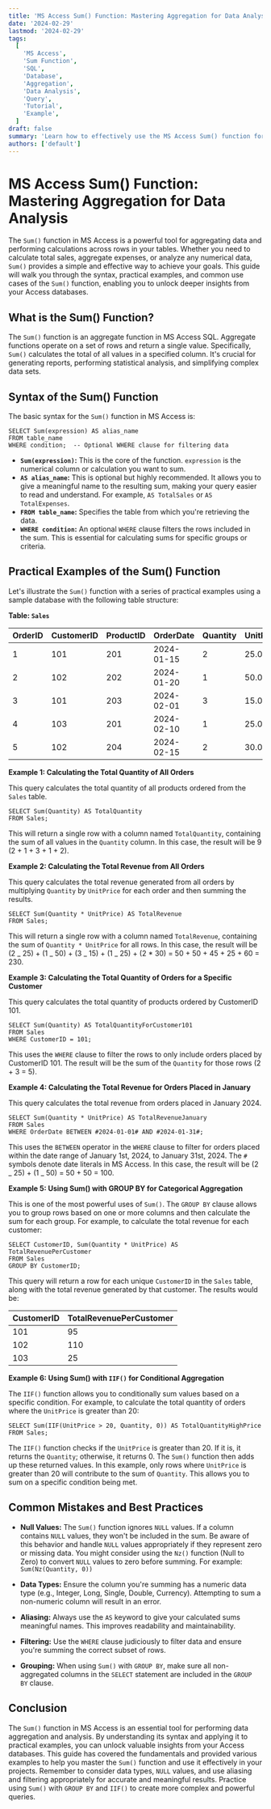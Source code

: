 ```yaml
---
title: 'MS Access Sum() Function: Mastering Aggregation for Data Analysis'
date: '2024-02-29'
lastmod: '2024-02-29'
tags:
  [
    'MS Access',
    'Sum Function',
    'SQL',
    'Database',
    'Aggregation',
    'Data Analysis',
    'Query',
    'Tutorial',
    'Example',
  ]
draft: false
summary: 'Learn how to effectively use the MS Access Sum() function for powerful data aggregation and analysis. This comprehensive guide includes practical examples and explanations for mastering this essential SQL function.'
authors: ['default']
---
```


# MS Access Sum() Function: Mastering Aggregation for Data Analysis

The `Sum()` function in MS Access is a powerful tool for aggregating data and performing calculations across rows in your tables. Whether you need to calculate total sales, aggregate expenses, or analyze any numerical data, `Sum()` provides a simple and effective way to achieve your goals. This guide will walk you through the syntax, practical examples, and common use cases of the `Sum()` function, enabling you to unlock deeper insights from your Access databases.

## What is the Sum() Function?

The `Sum()` function is an aggregate function in MS Access SQL. Aggregate functions operate on a set of rows and return a single value. Specifically, `Sum()` calculates the total of all values in a specified column. It's crucial for generating reports, performing statistical analysis, and simplifying complex data sets.

## Syntax of the Sum() Function

The basic syntax for the `Sum()` function in MS Access is:

```plaintext
SELECT Sum(expression) AS alias_name
FROM table_name
WHERE condition;  -- Optional WHERE clause for filtering data
```

- **`Sum(expression)`:** This is the core of the function. `expression` is the numerical column or calculation you want to sum.
- **`AS alias_name`:** This is optional but highly recommended. It allows you to give a meaningful name to the resulting sum, making your query easier to read and understand. For example, `AS TotalSales` or `AS TotalExpenses`.
- **`FROM table_name`:** Specifies the table from which you're retrieving the data.
- **`WHERE condition`:** An optional `WHERE` clause filters the rows included in the sum. This is essential for calculating sums for specific groups or criteria.

## Practical Examples of the Sum() Function

Let's illustrate the `Sum()` function with a series of practical examples using a sample database with the following table structure:

**Table: `Sales`**

| OrderID | CustomerID | ProductID | OrderDate  | Quantity | UnitPrice |
| ------- | ---------- | --------- | ---------- | -------- | --------- |
| 1       | 101        | 201       | 2024-01-15 | 2        | 25.00     |
| 2       | 102        | 202       | 2024-01-20 | 1        | 50.00     |
| 3       | 101        | 203       | 2024-02-01 | 3        | 15.00     |
| 4       | 103        | 201       | 2024-02-10 | 1        | 25.00     |
| 5       | 102        | 204       | 2024-02-15 | 2        | 30.00     |

**Example 1: Calculating the Total Quantity of All Orders**

This query calculates the total quantity of all products ordered from the `Sales` table.

```plaintext
SELECT Sum(Quantity) AS TotalQuantity
FROM Sales;
```

This will return a single row with a column named `TotalQuantity`, containing the sum of all values in the `Quantity` column. In this case, the result will be 9 (2 + 1 + 3 + 1 + 2).

**Example 2: Calculating the Total Revenue from All Orders**

This query calculates the total revenue generated from all orders by multiplying `Quantity` by `UnitPrice` for each order and then summing the results.

```plaintext
SELECT Sum(Quantity * UnitPrice) AS TotalRevenue
FROM Sales;
```

This will return a single row with a column named `TotalRevenue`, containing the sum of `Quantity * UnitPrice` for all rows. In this case, the result will be (2 _ 25) + (1 _ 50) + (3 _ 15) + (1 _ 25) + (2 \* 30) = 50 + 50 + 45 + 25 + 60 = 230.

**Example 3: Calculating the Total Quantity of Orders for a Specific Customer**

This query calculates the total quantity of products ordered by CustomerID 101.

```plaintext
SELECT Sum(Quantity) AS TotalQuantityForCustomer101
FROM Sales
WHERE CustomerID = 101;
```

This uses the `WHERE` clause to filter the rows to only include orders placed by CustomerID 101. The result will be the sum of the `Quantity` for those rows (2 + 3 = 5).

**Example 4: Calculating the Total Revenue for Orders Placed in January**

This query calculates the total revenue from orders placed in January 2024.

```plaintext
SELECT Sum(Quantity * UnitPrice) AS TotalRevenueJanuary
FROM Sales
WHERE OrderDate BETWEEN #2024-01-01# AND #2024-01-31#;
```

This uses the `BETWEEN` operator in the `WHERE` clause to filter for orders placed within the date range of January 1st, 2024, to January 31st, 2024. The `#` symbols denote date literals in MS Access. In this case, the result will be (2 _ 25) + (1 _ 50) = 50 + 50 = 100.

**Example 5: Using Sum() with GROUP BY for Categorical Aggregation**

This is one of the most powerful uses of `Sum()`. The `GROUP BY` clause allows you to group rows based on one or more columns and then calculate the sum for each group. For example, to calculate the total revenue for each customer:

```plaintext
SELECT CustomerID, Sum(Quantity * UnitPrice) AS TotalRevenuePerCustomer
FROM Sales
GROUP BY CustomerID;
```

This query will return a row for each unique `CustomerID` in the `Sales` table, along with the total revenue generated by that customer. The results would be:

| CustomerID | TotalRevenuePerCustomer |
| ---------- | ----------------------- |
| 101        | 95                      |
| 102        | 110                     |
| 103        | 25                      |

**Example 6: Using Sum() with `IIF()` for Conditional Aggregation**

The `IIF()` function allows you to conditionally sum values based on a specific condition. For example, to calculate the total quantity of orders where the `UnitPrice` is greater than 20:

```plaintext
SELECT Sum(IIF(UnitPrice > 20, Quantity, 0)) AS TotalQuantityHighPrice
FROM Sales;
```

The `IIF()` function checks if the `UnitPrice` is greater than 20. If it is, it returns the `Quantity`; otherwise, it returns 0. The `Sum()` function then adds up these returned values. In this example, only rows where `UnitPrice` is greater than 20 will contribute to the sum of `Quantity`. This allows you to sum on a specific condition being met.

## Common Mistakes and Best Practices

- **Null Values:** The `Sum()` function ignores `NULL` values. If a column contains `NULL` values, they won't be included in the sum. Be aware of this behavior and handle `NULL` values appropriately if they represent zero or missing data. You might consider using the `Nz()` function (Null to Zero) to convert `NULL` values to zero before summing. For example: `Sum(Nz(Quantity, 0))`

- **Data Types:** Ensure the column you're summing has a numeric data type (e.g., Integer, Long, Single, Double, Currency). Attempting to sum a non-numeric column will result in an error.

- **Aliasing:** Always use the `AS` keyword to give your calculated sums meaningful names. This improves readability and maintainability.

- **Filtering:** Use the `WHERE` clause judiciously to filter data and ensure you're summing the correct subset of rows.

- **Grouping:** When using `Sum()` with `GROUP BY`, make sure all non-aggregated columns in the `SELECT` statement are included in the `GROUP BY` clause.

## Conclusion

The `Sum()` function in MS Access is an essential tool for performing data aggregation and analysis. By understanding its syntax and applying it to practical examples, you can unlock valuable insights from your Access databases. This guide has covered the fundamentals and provided various examples to help you master the `Sum()` function and use it effectively in your projects. Remember to consider data types, `NULL` values, and use aliasing and filtering appropriately for accurate and meaningful results. Practice using `Sum()` with `GROUP BY` and `IIF()` to create more complex and powerful queries.
